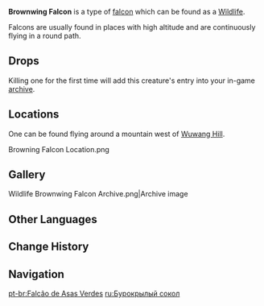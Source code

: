 {{Wildlife Infobox
|type     = Wildlife
|image    = Wildlife Brownwing Falcon Icon.png
|family   = Birds
|group    = Falcons
|location = 
}}
{{Description|A sharp-eyed and proud falcon.

It circles the skies at high altitude where the air is cold, waiting for the moment to swoop down and strike the squirrels and small birds hiding in the grass and trees. Hunters say that just a small amount of training can turn this bird of prey into a formidable hunting companion.|in-game description from the [[Archive]]}}
'''Brownwing Falcon''' is a type of [[Falcons|falcon]] which can be found as a [[Wildlife]].

Falcons are usually found in places with high altitude and are continuously flying in a round path.

==Drops==
{{Card|Fowl|2}}

Killing one for the first time will add this creature's entry into your in-game [[archive]].

==Locations==
One can be found flying around a mountain west of [[Wuwang Hill]].
<gallery hideaddbutton="true" captionalign="center">
Browning Falcon Location.png
</gallery>

==Gallery==
<gallery hideaddbutton="true" captionalign="center">
Wildlife Brownwing Falcon Archive.png|Archive image
</gallery>

==Other Languages==
{{Other Languages
|en      = Brownwing Falcon
|zhs     = 茶羽鹰
|zhs_rm  = Chá Yǔ Yīng
|zht     = 茶羽鷹
|zht_rm  = Chá Yǔ Yīng
|zh_tl   = 
|ja      = 茶羽鷹
|ja_rm   = Chawa Taka{{Assumed}}
|ja_tl   = Tea-Feathered Falcon
|ko      = 차색깃 매
|ko_rm   = Chasaekgit Mae
|ko_tl   = Tea-Color Feather Falcon
|es      = Halcón de alas marrones
|es_tl   = Brown-Winged Falcon
|fr      = Faucon crécerelle
|fr_tl   = Common Kestrel
|ru      = Бурокрылый сокол
|ru_tl   = 
|th      = Brownwing Falcon
|vi      = Đại Bàng Vàng
|vi_tl   = 
|de      = Gelber Falke
|de_tl   = Yellow Falcon
|id      = Brownwing Falcon
|pt      = Falcão de Asas Verdes
|pt_tl   = 
}}

==Change History==
{{Change History|1.0}}

==Navigation==
{{Wildlife Navbox}}

[[pt-br:Falcão de Asas Verdes]]
[[ru:Бурокрылый сокол]]